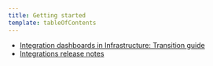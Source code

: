 ```yaml
---
title: Getting started
template: tableOfContents
---
```


* [Integration dashboards in Infrastructure: Transition guide](/docs/integrations/new-relic-integrations/getting-started/integration-dashboards-infrastructure-beta-transition-guide)
* [Integrations release notes](/docs/integrations/new-relic-integrations/getting-started/integrations-release-notes)
